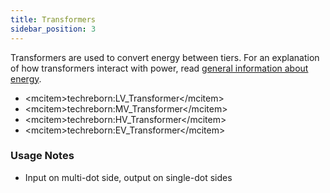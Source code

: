 ```yaml
---
title: Transformers
sidebar_position: 3
---
```


<ItemImage file="mv_transformer" alt="Transformers" size="200" />


Transformers are used to convert energy between tiers. For an explanation of how transformers interact with power, read [general information about energy](/energy/).

- \<mcitem\>techreborn:LV_Transformer\</mcitem\>
- \<mcitem\>techreborn:MV_Transformer\</mcitem\>
- \<mcitem\>techreborn:HV_Transformer\</mcitem\>
- \<mcitem\>techreborn:EV_Transformer\</mcitem\>

### Usage Notes

- Input on multi-dot side, output on single-dot sides
